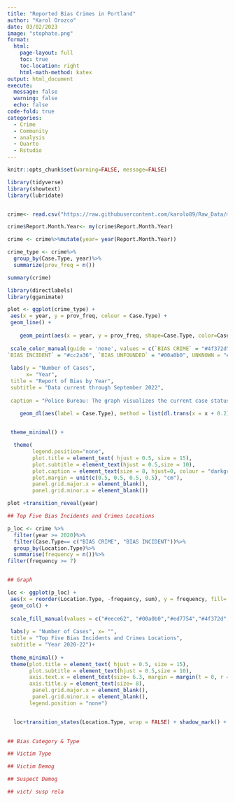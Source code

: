 ```yaml
---
title: "Reported Bias Crimes in Portland"
author: "Karol Orozco"
date: 03/02/2023
image: "stophate.png"
format:
  html:
    page-layout: full
    toc: true
    toc-location: right
    html-math-method: katex
output: html_document
execute:
  message: false
  warning: false
  echo: false
code-fold: true
categories:
  - Crime
  - Community
  - analysis
  - Quarto
  - Rstudio
---
```


```r
knitr::opts_chunk$set(warning=FALSE, message=FALSE)

library(tidyverse)
library(showtext)
library(lubridate)


crime<- read.csv("https://raw.githubusercontent.com/karolo89/Raw_Data/main/BiasCrime-All.csv")

crime$Report.Month.Year<- my(crime$Report.Month.Year)

crime <- crime%>%mutate(year= year(Report.Month.Year))

crime_type <- crime%>%
  group_by(Case.Type, year)%>%
  summarize(prov_freq = n())

summary(crime)
```


```r

library(directlabels)
library(gganimate)

plot <- ggplot(crime_type) +
 aes(x = year, y = prov_freq, colour = Case.Type) +
 geom_line() +
  
    geom_point(aes(x = year, y = prov_freq, shape=Case.Type, color=Case.Type))+
  
 scale_color_manual(guide = 'none', values = c(`BIAS CRIME` = "#4f372d", 
`BIAS INCIDENT` = "#cc2a36", `BIAS UNFOUNDED` = "#00a0b0", UNKNOWN = "#706474")) +
  
 labs(y = "Number of Cases", 
      x= "Year",
 title = "Report of Bias by Year", 
 subtitle = "Data current through September 2022", 
 
 caption = "Police Bureau: The graph visualizes the current case status for all reported bias/hate incidents that have been reviewed by the assigned detective.\nBias Incidents (instances in which bias occurred, but no crime occurred) began to be recorded in March 2020") +

    geom_dl(aes(label = Case.Type), method = list(dl.trans(x = x + 0.2), "last.points", cex = 0.8)) +

  
 theme_minimal() +

  theme(
        legend.position="none",
        plot.title = element_text( hjust = 0.5, size = 15),
        plot.subtitle = element_text(hjust = 0.5,size = 10),
        plot.caption = element_text(size = 8, hjust=0, colour = "darkgray"),
        plot.margin = unit(c(0.5, 0.5, 0.5, 0.5), "cm"),
        panel.grid.major.x = element_blank(),
        panel.grid.minor.x = element_blank()) 

plot +transition_reveal(year)

```
```r
## Top Five Bias Incidents and Crimes Locations

p_loc <- crime %>%
  filter(year >= 2020)%>%
  filter(Case.Type== c("BIAS CRIME", "BIAS INCIDENT"))%>%
  group_by(Location.Type)%>%
  summarise(frequency = n())%>%
filter(frequency >= 7)


## Graph

loc <- ggplot(p_loc) +
 aes(x = reorder(Location.Type, -frequency, sum), y = frequency, fill= factor(Location.Type)) +
 geom_col() +
  
 scale_fill_manual(values = c("#eece62", "#00a0b0","#ed7754","#4f372d","#cc2a36"))+
  
 labs(y = "Number of Cases", x= "",
 title = "Top Five Bias Incidents and Crimes Locations", 
 subtitle = "Year 2020-22")+
  
 theme_minimal() +
 theme(plot.title = element_text( hjust = 0.5, size = 15),
       plot.subtitle = element_text(hjust = 0.5,size = 10),
       axis.text.x = element_text(size= 6.3, margin = margin(t = 0, r = 60, b = 0, l = 0)),
       axis.title.y = element_text(size= 8),
        panel.grid.major.x = element_blank(),
        panel.grid.minor.x = element_blank(),
       legend.position = "none")


  loc+transition_states(Location.Type, wrap = FALSE) + shadow_mark() + enter_grow() +  enter_fade() 
  
```
```r
## Bias Category & Type
```

```r
## Victim Type
```

```r
## Victim Demog
```


```r
## Suspect Demog
```

```r
## vict/ susp rela
```

